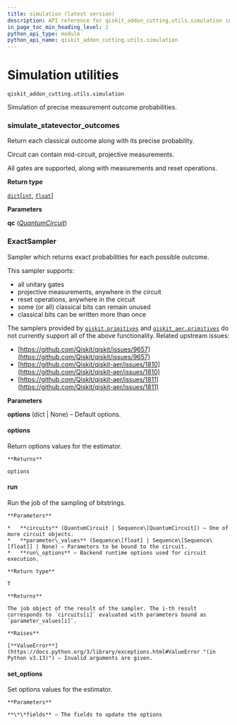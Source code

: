 ```yaml
---
title: simulation (latest version)
description: API reference for qiskit_addon_cutting.utils.simulation in the latest version of qiskit-addon-cutting
in_page_toc_min_heading_level: 2
python_api_type: module
python_api_name: qiskit_addon_cutting.utils.simulation
---
```


<span id="module-qiskit_addon_cutting.utils.simulation" />

<span id="simulation-utilities-qiskit-addon-cutting-utils-simulation" />

# Simulation utilities

`qiskit_addon_cutting.utils.simulation`

Simulation of precise measurement outcome probabilities.

### simulate\_statevector\_outcomes

<Function id="qiskit_addon_cutting.utils.simulation.simulate_statevector_outcomes" github="https://github.com/Qiskit/qiskit-addon-cutting/tree/stable/0.9/qiskit_addon_cutting/utils/simulation.py" signature="simulate_statevector_outcomes(qc, /)">
  Return each classical outcome along with its precise probability.

  Circuit can contain mid-circuit, projective measurements.

  All gates are supported, along with measurements and reset operations.

  **Return type**

  [`dict`](https://docs.python.org/3/library/stdtypes.html#dict "(in Python v3.13)")\[[`int`](https://docs.python.org/3/library/functions.html#int "(in Python v3.13)"), [`float`](https://docs.python.org/3/library/functions.html#float "(in Python v3.13)")]

  **Parameters**

  **qc** ([*QuantumCircuit*](/api/qiskit/qiskit.circuit.QuantumCircuit "(in Qiskit v1.2)"))
</Function>

### ExactSampler

<Class id="qiskit_addon_cutting.utils.simulation.ExactSampler" github="https://github.com/Qiskit/qiskit-addon-cutting/tree/stable/0.9/qiskit_addon_cutting/utils/simulation.py" signature="ExactSampler(*, options=None)" modifiers="class">
  Sampler which returns exact probabilities for each possible outcome.

  This sampler supports:

  *   all unitary gates
  *   projective measurements, anywhere in the circuit
  *   reset operations, anywhere in the circuit
  *   some (or all) classical bits can remain unused
  *   classical bits can be written more than once

  The samplers provided by [`qiskit.primitives`](/api/qiskit/primitives#module-qiskit.primitives "(in Qiskit v1.2)") and [`qiskit_aer.primitives`](https://qiskit.github.io/qiskit-aer/apidocs/aer_primitives.html#module-qiskit_aer.primitives "(in Qiskit Aer v0.15.0)") do not currently support all of the above functionality. Related upstream issues:

  *   [https://github.com/Qiskit/qiskit/issues/9657](https://github.com/Qiskit/qiskit/issues/9657)
  *   [https://github.com/Qiskit/qiskit-aer/issues/1810](https://github.com/Qiskit/qiskit-aer/issues/1810)
  *   [https://github.com/Qiskit/qiskit-aer/issues/1811](https://github.com/Qiskit/qiskit-aer/issues/1811)

  **Parameters**

  **options** (dict | None) – Default options.

  #### options

  <Attribute id="qiskit_addon_cutting.utils.simulation.ExactSampler.options" attributeTypeHint="Options">
    Return options values for the estimator.

    **Returns**

    options
  </Attribute>

  #### run

  <Function id="qiskit_addon_cutting.utils.simulation.ExactSampler.run" signature="run(circuits, parameter_values=None, **run_options)">
    Run the job of the sampling of bitstrings.

    **Parameters**

    *   **circuits** (QuantumCircuit | Sequence\[QuantumCircuit]) – One of more circuit objects.
    *   **parameter\_values** (Sequence\[float] | Sequence\[Sequence\[float]] | None) – Parameters to be bound to the circuit.
    *   **run\_options** – Backend runtime options used for circuit execution.

    **Return type**

    T

    **Returns**

    The job object of the result of the sampler. The i-th result corresponds to `circuits[i]` evaluated with parameters bound as `parameter_values[i]`.

    **Raises**

    [**ValueError**](https://docs.python.org/3/library/exceptions.html#ValueError "(in Python v3.13)") – Invalid arguments are given.
  </Function>

  #### set\_options

  <Function id="qiskit_addon_cutting.utils.simulation.ExactSampler.set_options" signature="set_options(**fields)">
    Set options values for the estimator.

    **Parameters**

    **\*\*fields** – The fields to update the options
  </Function>
</Class>

